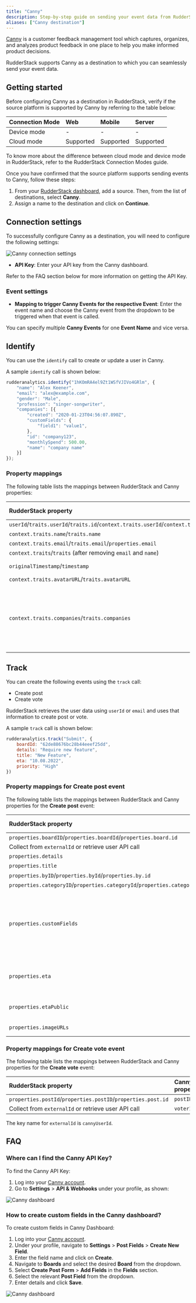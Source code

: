 ```yaml
---
title: "Canny"
description: Step-by-step guide on sending your event data from RudderStack to Canny.
aliases: ["Canny destination"]
---
```


[Canny](https://canny.io/) is a customer feedback management tool which captures, organizes, and analyzes product feedback in one place to help you make informed product decisions.

RudderStack supports Canny as a destination to which you can seamlessly send your event data.

## Getting started

Before configuring Canny as a destination in RudderStack, verify if the source platform is supported by Canny by referring to the table below:

| Connection Mode | Web | Mobile | Server |
| :--- | :--- | :--- | :--- |
| Device mode | - | - | - |
| Cloud mode |Supported  | Supported | Supported |

<div class="infoBlock">
To know more about the difference between cloud mode and device mode in RudderStack, refer to the <Link to="/destinations/rudderstack-connection-modes/">RudderStack Connection Modes</Link> guide.
</div>

Once you have confirmed that the source platform supports sending events to Canny, follow these steps:

1. From your [RudderStack dashboard](https://app.rudderstack.com/), add a source. Then, from the list of destinations, select **Canny**.
2. Assign a name to the destination and click on **Continue**.

## Connection settings

To successfully configure Canny as a destination, you will need to configure the following settings:

<img src="../../assets/event-stream-destinations/canny-connection-settings.png" alt="Canny connection settings"/>

- **API Key**: Enter your API key from the Canny dashboard.

<div class="infoBlock">
Refer to the <Link to="#faq">FAQ</Link> section below for more information on getting the API Key.
</div>

### Event settings

- **Mapping to trigger Canny Events for the respective Event**: Enter the event name and choose the Canny event from the dropdown to be triggered when that event is called.

<div class="successBlock">
You can specify multiple <strong>Canny Events</strong> for one <strong>Event Name</strong> and vice versa.
</div>

## Identify

You can use the <Link to="/event-spec/standard-events/identify/">`identify`</Link> call to <Link to="https://developers.canny.io/api-reference#create_or_update_user">create or update a user</Link> in Canny.

A sample `identify` call is shown below:

```javascript
rudderanalytics.identify("1hKOmRA4el9Zt1WSfVJIVo4GRlm", {
    "name": "Alex Keener",
    "email": "alex@example.com",
    "gender": "Male",
    "profession": "singer-songwriter",
    "companies": [{
        "created": "2020-01-23T04:56:07.890Z",
        "customFields": {
            "field1": "value1",
        },
        "id": "company123",
        "monthlySpend": 500.00,
        "name": "company name"
    }]
});
```

### Property mappings

The following table lists the mappings between RudderStack and Canny properties:

| RudderStack property | Canny property | Presence | Data type | 
|:---------------------|:-------------|:--------------|:--------------|
| `userId`/`traits.userId`/`traits.id`/`context.traits.userId`/`context.traits.id` | `userId` | Required | String |
| `context.traits.name`/`traits.name` | `name` |Required | String |
| `context.traits.email`/`traits.email`/`properties.email` | `email` | Optional | String |
| `context.traits`/`traits` (after removing `email` and `name`) | `customFields` |Optional | Object |
| `originalTimestamp`/`timestamp` | `created` | Optional | ISO 8601 Timestamp |
| `context.traits.avatarURL`/`traits.avatarURL` | `avatarURL` | Optional | String |
| `context.traits.companies`/`traits.companies` | `companies` | Optional | Array of object (in company objects `id` and `name` are the only required fields) |

## Track

You can create the following events using the <Link to="/event-spec/standard-events/track/">`track`</Link> call:

- <Link to="https://developers.canny.io/api-reference#create_post">Create post</Link>
- <Link to="https://developers.canny.io/api-reference#create_vote">Create vote</Link>

RudderStack <Link to="https://developers.canny.io/api-reference#retrieve_user">retrieves the user</Link> data using `userId` or `email` and uses that information to create post or vote.

A sample `track` call is shown below:

```javascript
rudderanalytics.track("Submit", {
    boardId: "62de88676bc28b44eeef25dd",
    details: "Require new feature",
    title: "New Feature",
    eta: "10.08.2022",
    priority: "High"
})
```

### Property mappings for Create post event 

The following table lists the mappings between RudderStack and Canny properties for the **Create post** event:

| RudderStack property | Canny property | Presence | Data type | Notes |
|:---------------------|:-------------|:--------------|:--------------|:--------------|
| `properties.boardID`/`properties.boardId`/`properties.board.id` | `boardID` | Required | String | -|
| Collect from `externalId` or <Link to="https://developers.canny.io/api-reference#retrieve_user">retrieve user</Link> API call| `authorID` | Required | String |-|
| `properties.details` | `details` | Required | String |-|
| `properties.title` | `title` | Required | String |-|
| `properties.byID`/`properties.byId`/`properties.by.id` | `byID` | Optional | String |-|
| `properties.categoryID`/`properties.categoryId`/`properties.category.id` | `categoryID` |Optional | String |-|
| `properties.customFields` | `customFields` | Optional | Object | Ensure that you <Link to="#how-to-create-custom-fields-in-canny-dashboard">create the custom fields in Canny dashboard</Link> to send the event successfully.|
| `properties.eta` | `eta` | Required if `etaPublic` is present. | String | Should be in the MM/YYYY format.  |
| `properties.etaPublic` | `etaPublic` | Required if `eta` is present.  | Boolean | - |
| `properties.imageURLs` | `imageURLs` | Optional | Array of strings | -|

### Property mappings for Create vote event 

The following table lists the mappings between RudderStack and Canny properties for the **Create vote** event:

| RudderStack property | Canny property | Presence | Data type | 
|:---------------------|:-------------|:--------------|:--------------|
| `properties.postId`/`properties.postID`/`properties.post.id` | `postID` | Required | String |
| Collect from `externalId` or <Link to="https://developers.canny.io/api-reference#retrieve_user">retrieve user</Link> API call | `voterID` | Required | String |

<div class="infoBlock">
The key name for <code class="inline-code">externalId</code> is <code class="inline-code">cannyUserId</code>.
</div>

## FAQ

### Where can I find the Canny API Key?

To find the Canny API Key:

1. Log into your [Canny account](https://canny.io/login).
2. Go to **Settings** > **API & Webhooks** under your profile, as shown: 

<img src="../../assets/event-stream-destinations/canny-api-key.png" alt="Canny dashboard"/>

### How to create custom fields in the Canny dashboard?

To create custom fields in Canny Dashboard:

1. Log into your [Canny account](https://canny.io/login).
2. Under your profile, navigate to **Settings** > **Post Fields** > **Create New Field**.
3. Enter the field name and click on **Create**.
4. Navigate to **Boards** and select the desired **Board** from the dropdown.
5. Select **Create Post Form** > **Add Fields** in the **Fields** section.
4. Select the relevant **Post Field** from the dropdown.
5. Enter details and click **Save**.

<img src="../../assets/event-stream-destinations/canny-new-field.png" alt="Canny dashboard"/>
